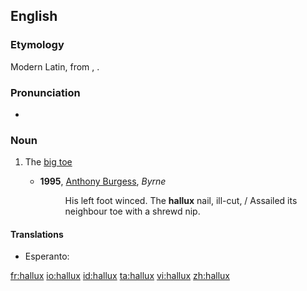 ==English==

===Etymology===
Modern Latin, from {{etyl|la}} {{term|allus|lang=la}}, {{term|hallus|lang=la}}.

===Pronunciation===
* {{IPA|/'hæləks/}}

===Noun===
{{en-noun|halluces|pl2=halluxes}}

# {{anatomy}} The [[big toe]]
#* '''1995''', [[w:Anthony Burgess|Anthony Burgess]], ''Byrne''
#*: His left foot winced.  The '''hallux''' nail, ill-cut, / Assailed its neighbour toe with a shrewd nip.

====Translations====
{{trans-top|big toe}}
{{trans-mid}}
* Esperanto: {{t|eo|halukso}}
{{trans-bottom}}

[[fr:hallux]]
[[io:hallux]]
[[id:hallux]]
[[ta:hallux]]
[[vi:hallux]]
[[zh:hallux]]